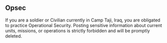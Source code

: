 <article id="4135625" title=Talk:Taji, Iraq>
	<talkpage id="4135625" title="Talk:Taji, Iraq">
{{WikiProject Iraq|class=|importance=}}
{{WPMILHIST
|class=start
|B-Class-1=no
|B-Class-2=no
|B-Class-3=yes
|B-Class-4=yes
|B-Class-5=yes
|Middle-Eastern-task-force=yes
|US-task-force=yes
}}

==Opsec==
If you are a soldier or Civilian currently in Camp Taji, Iraq, you are obligated to practice Operational Security.  Posting sensitive information about current units, missions, or operations is strictly forbidden and will be promptly deleted.
	</talkpage>
</article>